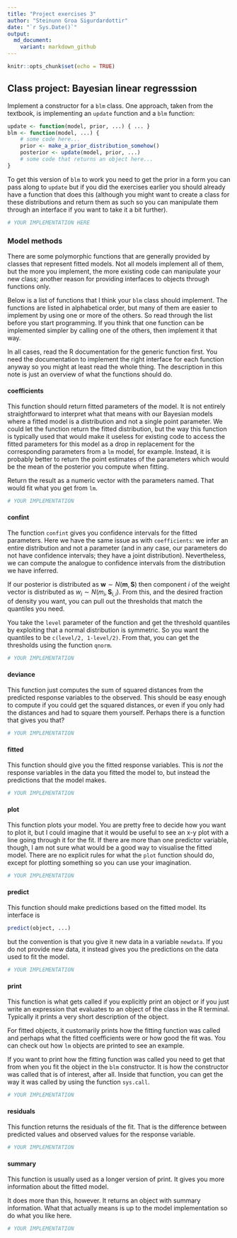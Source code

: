 ```yaml
---
title: "Project exercises 3"
author: "Steinunn Groa Sigurdardottir"
date: "`r Sys.Date()`"
output:
  md_document:
    variant: markdown_github
---
```


```r
knitr::opts_chunk$set(echo = TRUE)
```

## Class project: Bayesian linear regresssion

Implement a constructor for a `blm` class. One approach, taken from the textbook, is implementing an `update` function and a `blm` function:


```r
update <- function(model, prior, ...) { ... }
blm <- function(model, ...) {
    # some code here...
    prior <- make_a_prior_distribution_somehow()
    posterior <- update(model, prior, ...)
    # some code that returns an object here...
}
```

To get this version of `blm` to work you need to get the prior in a form you can pass along to `update` but if you did the exercises earlier you should already have a function that does this (although you might want to create a class for these distributions and return them as such so you can manipulate them through an interface if you want to take it a bit further).

```r
# YOUR IMPLEMENTATION HERE
```

### Model methods

There are some polymorphic functions that are generally provided by classes that represent fitted models. Not all models implement all of them, but the more you implement, the more existing code can manipulate your new class; another reason for providing interfaces to objects through functions only.

Below is a list of functions that I think your `blm` class should implement. The functions are listed in alphabetical order, but many of them are easier to implement by using one or more of the others. So read through the list before you start programming. If you think that one function can be implemented simpler by calling one of the others, then implement it that way.

In all cases, read the R documentation for the generic function first. You need the documentation to implement the right interface for each function anyway so you might at least read the whole thing. The description in this note is just an overview of what the functions should do.

#### coefficients

This function should return fitted parameters of the model. It is not entirely straightforward to interpret what that means with our Bayesian models where a fitted model is a distribution and not a single point parameter. We could let the function return the fitted distribution, but the way this function is typically used that would make it useless for existing code to access the fitted parameters for this model as a drop in replacement for the corresponding parameters from a `lm` model, for example. Instead, it is probably better to return the point estimates of the parameters which would be the mean of the posterior you compute when fitting.

Return the result as a numeric vector with the parameters named. That would fit what you get from `lm`.

```r
# YOUR IMPLEMENTATION
```

#### confint

The function `confint` gives you confidence intervals for the fitted parameters. Here we have the same issue as with `coefficients`: we infer an entire distribution and not a parameter (and in any case, our parameters do not have confidence intervals; they have a joint distribution). Nevertheless, we can compute the analogue to confidence intervals from the distribution we have inferred.

If our posterior is distributed as $\mathbf{w} \sim N(\mathbf{m},\mathbf{S})$ then component $i$ of the weight vector is distributed as $w_i \sim N(m_i,\mathbf{S}_{i,i})$. From this, and the desired fraction of density you want, you can pull out the thresholds that match the quantiles you need.

You take the `level` parameter of the function and get the threshold quantiles by exploiting that a normal distribution is symmetric. So you want the quantiles to be `c(level/2, 1-level/2)`. From that, you can get the thresholds using the function `qnorm`.

```r
# YOUR IMPLEMENTATION
```

#### deviance

This function just computes the sum of squared distances from the predicted response variables to the observed. This should be easy enough to compute if you could get the squared distances, or even if you only had the distances and had to square them yourself. Perhaps there is a function that gives you that?

```r
# YOUR IMPLEMENTATION
```

#### fitted

This function should give you the fitted response variables. This is *not* the response variables in the data you fitted the model to, but instead the predictions that the model makes.

```r
# YOUR IMPLEMENTATION
```

#### plot

This function plots your model. You are pretty free to decide how you want to plot it, but I could imagine that it would be useful to see an x-y plot with a line going through it for the fit. If there are more than one predictor variable, though, I am not sure what would be a good way to visualise the fitted model. There are no explicit rules for what the `plot` function should do, except for plotting something so you can use your imagination.

```r
# YOUR IMPLEMENTATION
```

#### predict

This function should make predictions based on the fitted model. Its interface is

```r
predict(object, ...)
```

but the convention is that you give it new data in a variable `newdata`. If you do not provide new data, it instead gives you the predictions on the data used to fit the model.

```r
# YOUR IMPLEMENTATION
```

#### print

This function is what gets called if you explicitly print an object or if you just write an expression that evaluates to an object of the class in the R terminal. Typically it prints a very short description of the object.

For fitted objects, it customarily prints how the fitting function was called and perhaps what the fitted coefficients were or how good the fit was. You can check out how `lm` objects are printed to see an example.

If you want to print how the fitting function was called you need to get that from when you fit the object in the `blm` constructor. It is how the constructor was called that is of interest, after all. Inside that function, you can get the way it was called by using the function `sys.call`.

```r
# YOUR IMPLEMENTATION
```

#### residuals

This function returns the residuals of the fit. That is the difference between predicted values and observed values for the response variable.

```r
# YOUR IMPLEMENTATION
```

#### summary

This function is usually used as a longer version of print. It gives you more information about the fitted model.

It does more than this, however. It returns an object with summary information. What that actually means is up to the model implementation so do what you like here.

```r
# YOUR IMPLEMENTATION
```

